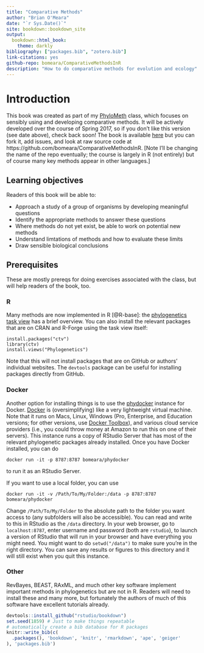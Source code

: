 ```yaml
---
title: "Comparative Methods"
author: "Brian O'Meara"
date: "`r Sys.Date()`"
site: bookdown::bookdown_site
output:
  bookdown::html_book:
    theme: darkly
bibliography: ["packages.bib", "zotero.bib"]
link-citations: yes
github-repo: bomeara/ComparativeMethodsInR
description: "How to do comparative methods for evolution and ecology"
---
```




# Introduction

This book was created as part of my [PhyloMeth](http://phylometh.info) class, which focuses on sensibly using and developing comparative methods. It will be actively developed over the course of Spring 2017, so if you don't like this version (see date above), check back soon! The book is available [here](https://bookdown.org/bomeara/comparative-methods/) but you can fork it, add issues, and look at raw source code at https://github.com/bomeara/ComparativeMethodsInR. [Note I'll be changing the name of the repo eventually; the course is largely in R (not entirely) but of course many key methods appear in other languages.]

## Learning objectives

Readers of this book will be able to:

* Approach a study of a group of organisms by developing meaningful questions
* Identify the appropriate methods to answer these questions
* Where methods do not yet exist, be able to work on potential new methods
* Understand limtations of methods and how to evaluate these limits
* Draw sensible biological conclusions

## Prerequisites

These are mostly prereqs for doing exercises associated with the class, but will help readers of the book, too.

### R

Many methods are now implemented in R [@R-base]: the [phylogenetics task view](http://cran.r-project.org/web/views/Phylogenetics.html) has a brief overview. You can also install the relevant packages that are on CRAN and R-Forge using the task view itself:

```
install.packages("ctv")
library(ctv)
install.views("Phylogenetics")
```

Note that this will not install packages that are on GitHub or authors' individual websites. The `devtools` package can be useful for installing packages directly from GitHub.

### Docker

Another option for installing things is to use the [phydocker](https://hub.docker.com/r/bomeara/phydocker/) instance for Docker. [Docker](https://www.docker.com) is (oversimplifying) like a very lightweight virtual machine. Note that it runs on Macs, Linux, Windows (Pro, Enterprise, and Education versions; for other versions, use [Docker Toolbox](https://docs.docker.com/toolbox/toolbox_install_windows/)), and various cloud service providers (i.e., you could throw money at Amazon to run this on one of their servers).  This instance runs a copy of RStudio Server that has most of the relevant phylogenetic packages already installed. Once you have Docker installed, you can do

```docker run -it -p 8787:8787 bomeara/phydocker```

to run it as an RStudio Server.

If you want to use a local folder, you can use

```docker run -it -v /Path/To/My/Folder:/data -p 8787:8787 bomeara/phydocker```

Change `/Path/To/My/Folder` to the absolute path to the folder you want access to (any subfolders will also be accessible). You can read and write to this in RStudio as the `/data` directory. In your web browser, go to `localhost:8787`, enter username and password (both are `rstudio`), to launch a version of RStudio that will run in your browser and have everything you might need. You might want to do `setwd("/data")` to make sure you’re in the right directory. You can save any results or figures to this directory and it will still exist when you quit this instance.

### Other

RevBayes, BEAST, RAxML, and much other key software implement important methods in phylogenetics but are not in R. Readers will need to install these and many more, but fortunately the authors of much of this software have excellent tutorials already.



```r
devtools::install_github("rstudio/bookdown")
set.seed(1859) # Just to make things repeatable
# automatically create a bib database for R packages
knitr::write_bib(c(
  .packages(), 'bookdown', 'knitr', 'rmarkdown', 'ape', 'geiger'
), 'packages.bib')
```
